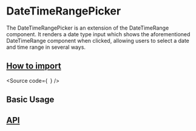 

<Meta of={Stories} />

# DateTimeRangePicker

The DateTimeRangePicker is an extension of the DateTimeRange component.
It renders a date type input which shows the aforementioned DateTimeRange component when clicked, allowing users to select a date and time range in several ways.

## [How to import](#how-to-import)

<Source
  code={`
`}
/>

## Basic Usage

<Canvas of={Stories.Base} />

## [API](#api)

<ArgTypes of={Stories} />
